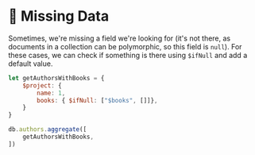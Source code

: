 # 🦸 Missing Data

Sometimes, we're missing a field we're looking for (it's not there, as documents in a collection can be polymorphic, so this field is `null`). For these cases, we can check if something is there using `$ifNull` and add a default value.

```js
let getAuthorsWithBooks = {
    $project: {
        name: 1,
        books: { $ifNull: ["$books", []]},
    }
}

db.authors.aggregate([
    getAuthorsWithBooks,
])
```
